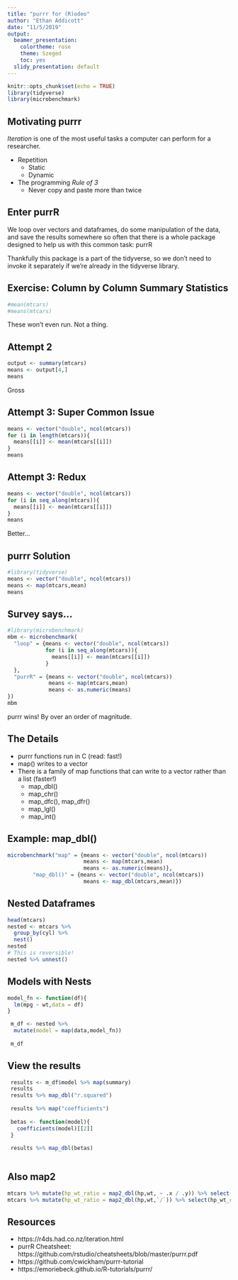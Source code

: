 ```yaml
---
title: "purrr for (R)odeo"
author: "Ethan Addicott"
date: "11/5/2019"
output:
  beamer_presentation:
    colortheme: rose
    theme: Szeged
    toc: yes
  slidy_presentation: default
---
```

```r
knitr::opts_chunk$set(echo = TRUE)
library(tidyverse)
library(microbenchmark)
```
## Motivating purrr
*Iteration* is one of the most useful tasks a computer can perform for a researcher.

- Repetition
  - Static
  - Dynamic

- The programming *Rule of 3*
  - Never copy and paste more than twice

## Enter purrR

We loop over vectors and dataframes, do some manipulation of the data, and save the results somewhere so often that there is a whole package designed to help us with this common task: purrR

Thankfully this package is a part of the tidyverse, so we don't need to invoke it separately if we're already in the tidyverse library.

## Exercise: Column by Column Summary Statistics
```r
#mean(mtcars) 
#means(mtcars)
```
These won't even run. Not a thing.

## Attempt 2
```r
output <- summary(mtcars)
means <- output[4,]
means
```

Gross

## Attempt 3: Super Common Issue
```r
means <- vector("double", ncol(mtcars))
for (i in length(mtcars)){
  means[[i]] <- mean(mtcars[[i]])
}
means
```
## Attempt 3: Redux
```r
means <- vector("double", ncol(mtcars))
for (i in seq_along(mtcars)){
  means[[i]] <- mean(mtcars[[i]])
}
means
```
Better...

## purrr Solution
```r
#library(tidyverse)
means <- vector("double", ncol(mtcars))
means <- map(mtcars,mean)
means
```
## Survey says...
```r
#library(microbenchmark)
mbm <- microbenchmark(
  "loop" = {means <- vector("double", ncol(mtcars))
            for (i in seq_along(mtcars)){
              means[[i]] <- mean(mtcars[[i]])
            }
  },
  "purrR" = {means <- vector("double", ncol(mtcars))
             means <- map(mtcars,mean)
             means <- as.numeric(means)
})
mbm
```
purrr wins! By over an order of magnitude.


## The Details
- purrr functions run in C (read: fast!)
- map() writes to a vector
- There is a family of map functions that can write to a vector rather than a list (faster!)
  - map_dbl()
  - map_chr()
  - map_dfc(), map_dfr()
  - map_lgl()
  - map_int()
  
## Example: map_dbl()
```r
microbenchmark("map" = {means <- vector("double", ncol(mtcars))
                        means <- map(mtcars,mean)
                        means <- as.numeric(means)},
        "map_dbl()" = {means <- vector("double", ncol(mtcars))
                        means <- map_dbl(mtcars,mean)})
```
## Nested Dataframes
```r
head(mtcars)
nested <- mtcars %>%
  group_by(cyl) %>%
  nest()
nested
# This is reversible!
nested %>% unnest()
```
## Models with Nests
```r
model_fn <- function(df){
  lm(mpg ~ wt,data = df)
}

 m_df <- nested %>%
  mutate(model = map(data,model_fn))
 
 m_df
```
## View the results
 
```r
 results <- m_df$model %>% map(summary) 
 results
 results %>% map_dbl("r.squared")
 
 results %>% map("coefficients")
 
 betas <- function(model){
   coefficients(model)[[2]]
 }
 
 results %>% map_dbl(betas)
 
```

## Also map2

```r
mtcars %>% mutate(hp_wt_ratio = map2_dbl(hp,wt, ~ .x / .y)) %>% select(hp_wt_ratio)
mtcars %>% mutate(hp_wt_ratio = map2_dbl(hp,wt,`/`)) %>% select(hp_wt_ratio)

```
## Resources

- https://r4ds.had.co.nz/iteration.html
- purrR Cheatsheet: https://github.com/rstudio/cheatsheets/blob/master/purrr.pdf
- https://github.com/cwickham/purrr-tutorial
- https://emoriebeck.github.io/R-tutorials/purrr/


